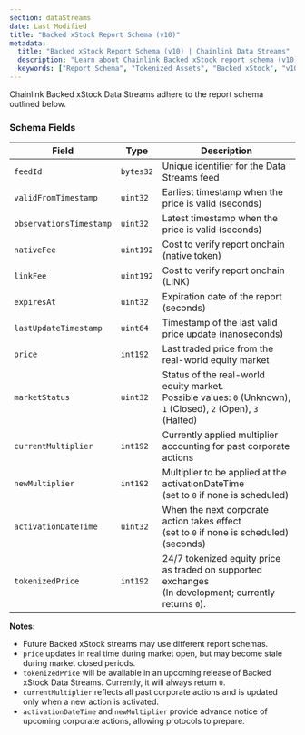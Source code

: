 ```yaml
---
section: dataStreams
date: Last Modified
title: "Backed xStock Report Schema (v10)"
metadata:
  title: "Backed xStock Report Schema (v10) | Chainlink Data Streams"
  description: "Learn about Chainlink Backed xStock report schema (v10), including fields, encoding, and examples for integrating tokenized asset data in your applications."
  keywords: ["Report Schema", "Tokenized Assets", "Backed xStock", "v10 Schema", "Data Format", "Report Structure"]
---
```



<DataStreams section="dsNotes" />

<ReportSchemaTabs />

Chainlink Backed xStock Data Streams adhere to the report schema outlined below.

### Schema Fields

| Field                   | Type      | Description                                                                                                          |
| ----------------------- | --------- | -------------------------------------------------------------------------------------------------------------------- |
| `feedId`                | `bytes32` | Unique identifier for the Data Streams feed                                                                          |
| `validFromTimestamp`    | `uint32`  | Earliest timestamp when the price is valid (seconds)                                                                 |
| `observationsTimestamp` | `uint32`  | Latest timestamp when the price is valid (seconds)                                                                   |
| `nativeFee`             | `uint192` | Cost to verify report onchain (native token)                                                                         |
| `linkFee`               | `uint192` | Cost to verify report onchain (LINK)                                                                                 |
| `expiresAt`             | `uint32`  | Expiration date of the report (seconds)                                                                              |
| `lastUpdateTimestamp`   | `uint64`  | Timestamp of the last valid price update (nanoseconds)                                                               |
| `price`                 | `int192`  | Last traded price from the real-world equity market                                                                  |
| `marketStatus`          | `uint32`  | Status of the real-world equity market. <br/> Possible values: `0` (Unknown), `1` (Closed), `2` (Open), `3` (Halted) |
| `currentMultiplier`     | `int192`  | Currently applied multiplier accounting for past corporate actions                                                   |
| `newMultiplier`         | `int192`  | Multiplier to be applied at the activationDateTime <br/> (set to `0` if none is scheduled)                           |
| `activationDateTime`    | `uint32`  | When the next corporate action takes effect <br/> (set to `0` if none is scheduled) (seconds)                        |
| `tokenizedPrice`        | `int192`  | 24/7 tokenized equity price as traded on supported exchanges <br/> (In development; currently returns `0`).          |

**Notes:**

- Future Backed xStock streams may use different report schemas.
- `price` updates in real time during market open, but may become stale during market closed periods.
- `tokenizedPrice` will be available in an upcoming release of Backed xStock Data Streams. Currently, it will always return `0`.
- `currentMultiplier` reflects all past corporate actions and is updated only when a new action is activated.
- `activationDateTime` and `newMultiplier` provide advance notice of upcoming corporate actions, allowing protocols to prepare.
